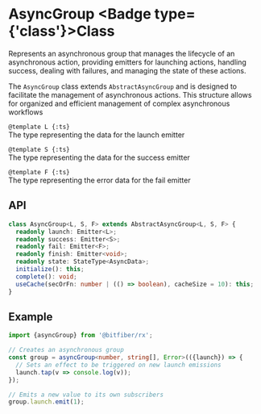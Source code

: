 
# AsyncGroup <Badge type={'class'}>Class</Badge>

Represents an asynchronous group that manages the lifecycle of an asynchronous action,
providing emitters for launching actions, handling success, dealing with failures, and
managing the state of these actions.

The `AsyncGroup` class extends `AbstractAsyncGroup` and is designed to facilitate the management
of asynchronous actions. This structure allows for organized and efficient management
of complex asynchronous workflows

`@template L {:ts}`  
The type representing the data for the launch emitter

`@template S {:ts}`  
The type representing the data for the success emitter

`@template F {:ts}`  
The type representing the error data for the fail emitter

## API

```ts copy
class AsyncGroup<L, S, F> extends AbstractAsyncGroup<L, S, F> {
  readonly launch: Emitter<L>;
  readonly success: Emitter<S>;
  readonly fail: Emitter<F>;
  readonly finish: Emitter<void>;
  readonly state: StateType<AsyncData>;
  initialize(): this;
  complete(): void;
  useCache(secOrFn: number | (() => boolean), cacheSize = 10): this;
}
```

## Example

```ts copy
import {asyncGroup} from '@bitfiber/rx';

// Creates an asynchronous group
const group = asyncGroup<number, string[], Error>(({launch}) => {
  // Sets an effect to be triggered on new launch emissions
  launch.tap(v => console.log(v));
});

// Emits a new value to its own subscribers
group.launch.emit(1);
```
